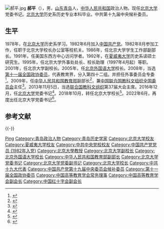 {{Otheruses|郝平|other=同名或類似名的其它條目描述}}
[[File:郝平.jpg|thumb]]
'''郝平'''（{{bd|1959年|9月15日||catIdx=Hao郝}}），男，[[山东省|山东]][[青岛市|青岛]]人，[[中华人民共和国|中华人民共和国]]政治人物。现任[[北京大学|北京大学]]党委书记。[[北京大学|北京大学]]历史系历史专业本科毕业。中共第十九届中央候补委员。

== 生平 ==
1978年，在[[北京大学|北京大学]]历史系学习。1982年6月加入[[中国共产党|中国共产党]]。1982年8月参加工作，任职于北京大学校长办公室等校机关。1986年，任北京大学学生工作部副部长。1991年，任美国东西方中心访问学者。1992年，在[[夏威夷大学|夏威夷大学]]历史系读硕士研究生。1995年，任北京大学外事处处长、校长助理（1997年4月起）等职。2001年，任北京大学副校长。2005年，任[[北京外国语大学|北京外国语大学]]校长。2008年，当选[[中国人民政治协商会议第十一届全国委员会委员名单|第十一届全国政协委员]]，代表教育界，分入第四十二组。并担任外事委员会专委<ref>{{cite news|url=http://www.cppcc.gov.cn/CMS/wylibary/showJcwyxtInfoWylibary.action?tabJcwyxt.guid=11W0014350&wytype=wjwy|title=全国政协信息-郝平|author=|date=|work=|newspaper=全国政协委员会|accessdate=2013-04-09|archive-date=2015-05-07|archive-url=https://web.archive.org/web/20150507163353/http://www.cppcc.gov.cn/CMS/wylibary/showJcwyxtInfoWylibary.action?tabJcwyxt.guid=11W0014350&wytype=wjwy|dead-url=no}}</ref>。2009年，任[[中华人民共和国教育部|中华人民共和国教育部]]副部长<ref>{{cite web|url=http://news.xinhuanet.com/edu/2012-02/24/c_122748173.htm|title=郝平山东检查开学工作 关注重要环节加强管理|accessdate=2012-02-29|author=|date=2012-02-24|publisher=新华网|deadurl=yes|archiveurl=https://web.archive.org/web/20161220132756/http://news.xinhuanet.com/edu/2012-02/24/c_122748173.htm|archivedate=2016-12-20}}</ref>，兼[[中国联合国教科文组织全国委员会|中国联合国教科文组织全国委员会]]主任<ref>{{cite web|url=http://news.xinhuanet.com/politics/2009-04/11/content_11166675.htm|title=国务院新任命五名副部级官员均拥有博士学位|accessdate=2012-02-29|author=|date=2009-04-11|publisher=新华网|deadurl=yes|archiveurl=https://web.archive.org/web/20090414055036/http://news.xinhuanet.com/politics/2009-04/11/content_11166675.htm|archivedate=2009-04-14}}</ref>。2013年11月5日，当选[[联合国教育、科学及文化组织|联合国教科文组织]]第37届大会主席。2016年12月，任[[北京大学|北京大学]]党委书记<ref>{{cite web|url=http://edu.people.com.cn/n1/2016/1213/c367001-28946854.html|title=教育部副部长郝平调任北京大学党委书记|accessdate=2016-12-13|author=|date=2016-12-13|publisher=人民网|language=|archive-date=2016-12-14|archive-url=https://web.archive.org/web/20161214193837/http://edu.people.com.cn/n1/2016/1213/c367001-28946854.html|dead-url=no}}</ref>。2018年10月，转任北京大学校长<ref>{{cite web |title=邱水平任北京大学党委书记 郝平任北京大学校长 |url=http://www.moe.gov.cn/jyb_xwfb/gzdt_gzdt/moe_1485/201810/t20181023_352505.html |website=中华人民共和国教育部 |accessdate=2018-10-23 |date=2018-10-23 |archive-date=2018-10-23 |archive-url=https://web.archive.org/web/20181023164942/http://www.moe.gov.cn/jyb_xwfb/gzdt_gzdt/moe_1485/201810/t20181023_352505.html |dead-url=no }}</ref>。2022年6月，再度出任北京大学党委书记<ref>{{Cite web|title=郝平任北京大学党委书记 龚旗煌任校长|url=http://district.ce.cn/newarea/sddy/202206/17/t20220617_37770271.shtml|publisher=中国经济网|accessdate=2022-06-17}}</ref>。

== 参考文献 ==
{{reflist}}

{{-}}
{{start box}}
{{s-ppo|cpc}}
{{s-before|[[邱水平|邱水平]]}}
{{s-title|[[中国共产党北京大学委员会|中国共产党北京大学委员会]]书记<br />（第二次）|2022年6月－}}
{{s-inc}}
{{s-before|[[朱善璐|朱善璐]]}}
{{s-title|[[中国共产党北京大学委员会|中国共产党北京大学委员会]]书记<br />（第一次）|2016年12月－2018年10月}}
{{s-after|[[邱水平|邱水平]]}}
{{s-edu}}
{{s-before|[[林建华|林建华]]}}
{{s-title|[[北京大学|北京大学]]校长|2018年10月－2022年6月}}
{{s-after|[[龚旗煌|龚旗煌]]}}
{{s-before|[[陈乃芳|陈乃芳]]}}
{{s-title|[[北京外国语大学|北京外国语大学]]校长|2005年6月－2010年3月}}
{{s-after|[[陈雨露|陈雨露]]}}
{{end box}}

{{北京大学}}
{{北京外国语大学}}
{{Navboxes 
| title  = 郝平在[[中国高等教育学会|中国高等教育学会]]的职务
| list1  =
{{中国高等教育学会第五届理事会}}
{{中国高等教育学会第七届理事会}}
}}

{{Authority control}}
{{DEFAULTSORT:Hao郝}}
[[Category:郝姓|Ping]]
[[Category:青岛政治人物|Category:青岛政治人物]]
[[Category:青岛历史学家|Category:青岛历史学家]]
[[Category:北京大学校友|Category:北京大学校友]]
[[Category:夏威夷大学校友|Category:夏威夷大学校友]]
[[Category:中共中央党校校友|Category:中共中央党校校友]]
[[Category:中国共产党党员_(1982年入党)|Category:中国共产党党员 (1982年入党)]]
[[Category:北京大學教授|Category:北京大學教授]]
[[Category:北京大学副校长|Category:北京大学副校长]]
[[Category:北京外国语大学校长|Category:北京外国语大学校长]]
[[Category:中华人民共和国教育部副部长|Category:中华人民共和国教育部副部长]]
[[Category:北京大学党委书记|Category:北京大学党委书记]]
[[Category:北京大学党委副书记|Category:北京大学党委副书记]]
[[Category:北京大学校长|Category:北京大学校长]]
[[Category:中共十九大代表|Category:中共十九大代表]]
[[Category:中国共产党第十九届中央委员会候补委员|Category:中国共产党第十九届中央委员会候补委员]]
[[Category:第十一届全国政协委员|Category:第十一届全国政协委员]]
[[Category:中国高等教育学会常务理事|Category:中国高等教育学会常务理事]]
[[Category:中国高等教育学会副会长|Category:中国高等教育学会副会长]]
[[Category:中国红十字会副会长|Category:中国红十字会副会长]]
